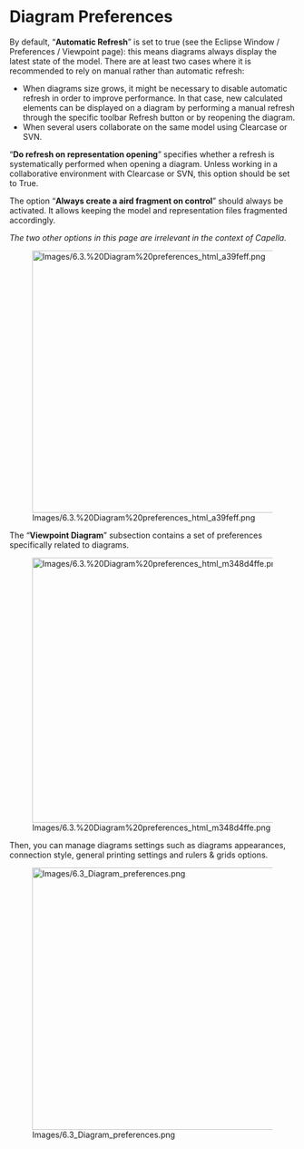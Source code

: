            
= Diagram Preferences =
 
By default, &ldquo;'''Automatic Refresh'''&rdquo; is set to true (see the Eclipse Window / Preferences / Viewpoint page): this means diagrams always display the latest state of the model. There are at least two cases where it is recommended to rely on manual rather than automatic refresh:

 
* When diagrams size grows, it might be necessary to disable automatic 	refresh in order to improve performance. In that case, new 	calculated elements can be displayed on a diagram by performing a 	manual refresh through the specific toolbar Refresh button or by 	reopening the diagram.
* When several users collaborate on the same model using Clearcase or 	SVN.
 
&ldquo;'''Do refresh on representation opening'''&rdquo; specifies whether a refresh is systematically performed when opening a diagram. Unless working in a collaborative environment with Clearcase or SVN, this option should be set to True.

 
The option &ldquo;'''Always create a aird fragment on control'''&rdquo; should always be activated. It allows keeping the model and representation files fragmented accordingly.

 
''The two other options in this page are irrelevant in the context of Capella.''

 
[[Image:Images/6.3.%20Diagram%20preferences_html_a39feff.png|637x462px]]

 
The &ldquo;'''Viewpoint Diagram'''&rdquo; subsection contains a set of preferences specifically related to diagrams.

 
[[Image:Images/6.3.%20Diagram%20preferences_html_m348d4ffe.png|641x467px]]

Then, you can manage diagrams settings such as diagrams appearances, connection style, general printing settings and rulers & grids options.


[[Image:Images/6.3_Diagram preferences.png|637x462px]]

<br>
<br>

   